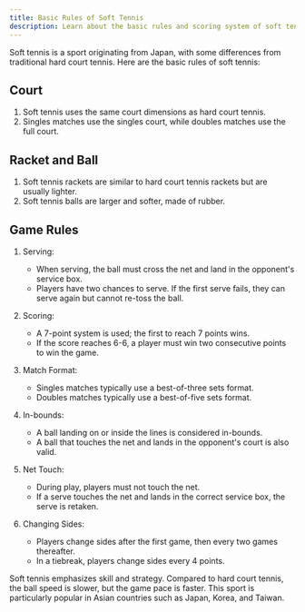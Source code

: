 ```yaml
---
title: Basic Rules of Soft Tennis
description: Learn about the basic rules and scoring system of soft tennis.
---
```

Soft tennis is a sport originating from Japan, with some differences from traditional hard court tennis. Here are the basic rules of soft tennis:

## Court

1. Soft tennis uses the same court dimensions as hard court tennis.
2. Singles matches use the singles court, while doubles matches use the full court.

## Racket and Ball

1. Soft tennis rackets are similar to hard court tennis rackets but are usually lighter.
2. Soft tennis balls are larger and softer, made of rubber.

## Game Rules

1. Serving:
   - When serving, the ball must cross the net and land in the opponent's service box.
   - Players have two chances to serve. If the first serve fails, they can serve again but cannot re-toss the ball.

2. Scoring:
   - A 7-point system is used; the first to reach 7 points wins.
   - If the score reaches 6-6, a player must win two consecutive points to win the game.

3. Match Format:
   - Singles matches typically use a best-of-three sets format.
   - Doubles matches typically use a best-of-five sets format.

4. In-bounds:
   - A ball landing on or inside the lines is considered in-bounds.
   - A ball that touches the net and lands in the opponent's court is also valid.

5. Net Touch:
   - During play, players must not touch the net.
   - If a serve touches the net and lands in the correct service box, the serve is retaken.

6. Changing Sides:
   - Players change sides after the first game, then every two games thereafter.
   - In a tiebreak, players change sides every 4 points.

Soft tennis emphasizes skill and strategy. Compared to hard court tennis, the ball speed is slower, but the game pace is faster. This sport is particularly popular in Asian countries such as Japan, Korea, and Taiwan.




